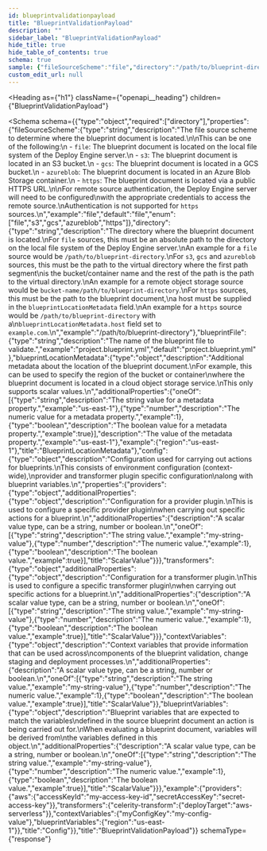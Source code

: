 ```yaml
---
id: blueprintvalidationpayload
title: "BlueprintValidationPayload"
description: ""
sidebar_label: "BlueprintValidationPayload"
hide_title: true
hide_table_of_contents: true
schema: true
sample: {"fileSourceScheme":"file","directory":"/path/to/blueprint-directory","blueprintFile":"project.blueprint.yml","blueprintLocationMetadata":{"region":"us-east-1"},"config":{"providers":{"aws":{"accessKeyId":"my-access-key-id","secretAccessKey":"secret-access-key"}},"transformers":{"celerity-transform":{"deployTarget":"aws-serverless"}},"contextVariables":{"myConfigKey":"my-config-value"},"blueprintVariables":{"region":"us-east-1"}}}
custom_edit_url: null
---
```



<Heading
  as={"h1"}
  className={"openapi__heading"}
  children={"BlueprintValidationPayload"}
>
</Heading>





<Schema
  schema={{"type":"object","required":["directory"],"properties":{"fileSourceScheme":{"type":"string","description":"The file source scheme to determine where the blueprint document is located.\n\nThis can be one of the following:\n  - `file`: The blueprint document is located on the local file system of the Deploy Engine server.\n  - `s3`: The blueprint document is located in an S3 bucket.\n  - `gcs`: The blueprint document is located in a GCS bucket.\n  - `azureblob`: The blueprint document is located in an Azure Blob Storage container.\n  - `https`: The blueprint document is located via a public HTTPS URL.\n\nFor remote source authentication, the Deploy Engine server will need to be configured\nwith the appropriate credentials to access the remote source.\nAuthentication is not supported for `https` sources.\n","example":"file","default":"file","enum":["file","s3","gcs","azureblob","https"]},"directory":{"type":"string","description":"The directory where the blueprint document is located.\nFor `file` sources, this must be an absolute path to the directory on the local file system of the Deploy Engine server.\nAn example for a `file` source would be `/path/to/blueprint-directory`.\nFor `s3`, `gcs` and `azureblob` sources, this must be the path to the virtual directory where the first path segment\nis the bucket/container name and the rest of the path is the path to the virtual directory.\nAn example for a remote object storage source would be `bucket-name/path/to/blueprint-directory`.\nFor `https` sources, this must be the path to the blueprint document,\na host must be supplied in the `blueprintLocationMetadata` field.\nAn example for a `https` source would be `/path/to/blueprint-directory` with a\n`blueprintLocationMetadata.host` field set to `example.com`.\n","example":"/path/to/blueprint-directory"},"blueprintFile":{"type":"string","description":"The name of the blueprint file to validate.","example":"project.blueprint.yml","default":"project.blueprint.yml"},"blueprintLocationMetadata":{"type":"object","description":"Additional metadata about the location of the blueprint document.\nFor example, this can be used to specify the region of the bucket or container\nwhere the blueprint document is located in a cloud object storage service.\nThis only supports scalar values.\n","additionalProperties":{"oneOf":[{"type":"string","description":"The string value for a metadata property.","example":"us-east-1"},{"type":"number","description":"The numeric value for a metadata property.","example":1},{"type":"boolean","description":"The boolean value for a metadata property.","example":true}],"description":"The value of the metadata property.","example":"us-east-1"},"example":{"region":"us-east-1"},"title":"BlueprintLocationMetadata"},"config":{"type":"object","description":"Configuration used for carrying out actions for blueprints.\nThis consists of environment configuration (context-wide),\nprovider and transformer plugin specific configuration\nalong with blueprint variables.\n","properties":{"providers":{"type":"object","additionalProperties":{"type":"object","description":"Configuration for a provider plugin.\nThis is used to configure a specific provider plugin\nwhen carrying out specific actions for a blueprint.\n","additionalProperties":{"description":"A scalar value type, can be a string, number or boolean.\n","oneOf":[{"type":"string","description":"The string value.","example":"my-string-value"},{"type":"number","description":"The numeric value.","example":1},{"type":"boolean","description":"The boolean value.","example":true}],"title":"ScalarValue"}}},"transformers":{"type":"object","additionalProperties":{"type":"object","description":"Configuration for a transformer plugin.\nThis is used to configure a specific transformer plugin\nwhen carrying out specific actions for a blueprint.\n","additionalProperties":{"description":"A scalar value type, can be a string, number or boolean.\n","oneOf":[{"type":"string","description":"The string value.","example":"my-string-value"},{"type":"number","description":"The numeric value.","example":1},{"type":"boolean","description":"The boolean value.","example":true}],"title":"ScalarValue"}}},"contextVariables":{"type":"object","description":"Context variables that provide information that can be used across\ncomponents of the blueprint validation, change staging and deployment processes.\n","additionalProperties":{"description":"A scalar value type, can be a string, number or boolean.\n","oneOf":[{"type":"string","description":"The string value.","example":"my-string-value"},{"type":"number","description":"The numeric value.","example":1},{"type":"boolean","description":"The boolean value.","example":true}],"title":"ScalarValue"}},"blueprintVariables":{"type":"object","description":"Blueprint variables that are expected to match the variables\ndefined in the source blueprint document an action is being carried out for.\nWhen evaluating a blueprint document, variables will be derived from\nthe variables defined in this object.\n","additionalProperties":{"description":"A scalar value type, can be a string, number or boolean.\n","oneOf":[{"type":"string","description":"The string value.","example":"my-string-value"},{"type":"number","description":"The numeric value.","example":1},{"type":"boolean","description":"The boolean value.","example":true}],"title":"ScalarValue"}}},"example":{"providers":{"aws":{"accessKeyId":"my-access-key-id","secretAccessKey":"secret-access-key"}},"transformers":{"celerity-transform":{"deployTarget":"aws-serverless"}},"contextVariables":{"myConfigKey":"my-config-value"},"blueprintVariables":{"region":"us-east-1"}},"title":"Config"}},"title":"BlueprintValidationPayload"}}
  schemaType={"response"}
>
  
</Schema>
            